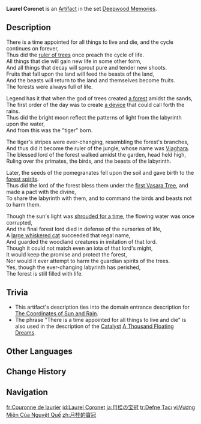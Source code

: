 {{Artifact Infobox
|image = Item Laurel Coronet.png
|set   = Deepwood Memories
|piece = Circlet of Logos
}}
{{Description|This crown was bestowed by the [[Greater Lord Rukkhadevata|deity with dominion over plants and trees]]. It was an heirloom of the royal house of the labyrinth. It was, at last, made the inheritance of the [[Cinnamon|king's attendant]].}}
'''Laurel Coronet''' is an [[Artifact]] in the set [[Deepwood Memories]].

==Description==
There is a time appointed for all things to live and die, and the cycle continues on forever,<br>
Thus did the [[Greater Lord Rukkhadevata|ruler of trees]] once preach the cycle of life.<br>
All things that die will gain new life in some other form,<br>
And all things that decay will sprout pure and tender new shoots.<br>
Fruits that fall upon the land will feed the beasts of the land,<br>
And the beasts will return to the land and themselves become fruits.<br>
The forests were always full of life.

Legend has it that when the god of trees created [[Dharma Forest|a forest]] amidst the sands,<br>
The first order of the day was to create [[Varuna|a device]] that could call forth the rains.<br>
Thus did the bright moon reflect the patterns of light from the labyrinth upon the water,<br>
And from this was the "tiger" born.

The tiger's stripes were ever-changing, resembling the forest's branches,<br>
And thus did it become the ruler of the jungle, whose name was [[Viaghara]].<br>
The blessed lord of the forest walked amidst the garden, head held high,<br>
Ruling over the primates, the birds, and the beasts of the labyrinth.

Later, the seeds of the pomegranates fell upon the soil and gave birth to the [[Aranara|forest spirits]].<br>
Thus did the lord of the forest bless them under the [[Fane of Ashvattha|first Vasara Tree]], and made a pact with the divine,<br>
To share the labyrinth with them, and to command the birds and beasts not to harm them.

Though the sun's light was [[Cataclysm|shrouded for a time]], the flowing water was once corrupted,<br>
And the final forest lord died in defense of the nurseries of life,<br>
A [[Rishboland Tiger|large whiskered cat]] succeeded that regal name,<br>
And guarded the woodland creatures in imitation of that lord.<br>
Though it could not match even an iota of that lord's might,<br>
It would keep the promise and protect the forest,<br>
Nor would it ever attempt to harm the guardian spirits of the trees.<br>
Yes, though the ever-changing labyrinth has perished,<br>
The forest is still filled with life.

==Trivia==
*This artifact's description ties into the domain entrance description for [[The Coordinates of Sun and Rain]].
*The phrase "There is a time appointed for all things to live and die" is also used in the description of the [[Catalyst]] [[A Thousand Floating Dreams]].

==Other Languages==
{{Other Languages
|en      = {{w|Laurus nobilis|Laurel}} Coronet
|zhs     = 月桂的宝冠
|zhs_rm  = Yuèguì de Bǎoguān
|zht     = 月桂的寶冠
|zht_rm  = Yuèguì de Bǎoguān
|zh_tl   = 
|ja      = 月桂の宝冠
|ja_rm   = Gekkei no Houkan
|ja_tl   = Bejeweled Crown of Laurels
|ko      = 월계수 왕관
|ko_tl   = Laurel Crown
|es      = Corona Láurea
|es_tl   = Laurel Crown
|fr      = Couronne de laurier
|fr_tl   = Laurel Wreath
|ru      = Лавровый венец
|ru_tl   = Laurel Wreath
|th      = Laurel Coronet
|vi      = Vương Miện Của Nguyệt Quế
|vi_tl   = Crown of Laurels
|de      = Unschätzbarer Lorbeerkranz
|de_tl   = Invaluable Laurel Wreath
|id      = Laurel Coronet
|pt      = Diadema Láurea
|pt_tl   = Laurel Diadem
|tr      = Defne Tacı
|tr_tl   = Laurel Crown
|it      = Corona d'alloro
|it_tl   = Laurel Coronet
}}

==Change History==
{{Change History|3.0}}

==Navigation==
{{Artifact Set Navbox|Deepwood Memories}}

[[fr:Couronne de laurier]]
[[id:Laurel Coronet]]
[[ja:月桂の宝冠]]
[[tr:Defne Tacı]]
[[vi:Vương Miện Của Nguyệt Quế]]
[[zh:月桂的寶冠]]